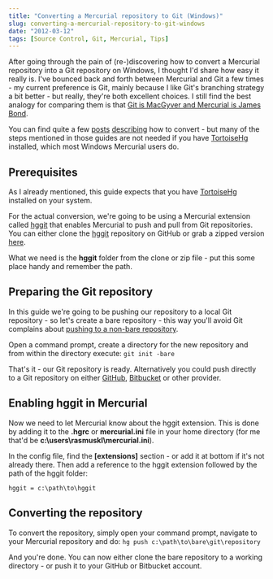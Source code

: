 ```yaml
---
title: "Converting a Mercurial repository to Git (Windows)"
slug: converting-a-mercurial-repository-to-git-windows
date: "2012-03-12"
tags: [Source Control, Git, Mercurial, Tips]
---
```


After going through the pain of (re-)discovering how to convert a Mercurial repository into a Git repository on Windows, I thought I'd share how easy it really is. I've bounced back and forth between Mercurial and Git a few times - my current preference is Git, mainly because I like Git's branching strategy a bit better - but really, they're both excellent choices. I still find the best analogy for comparing them is that [Git is MacGyver and Mercurial is James Bond](http://importantshock.wordpress.com/2008/08/07/git-vs-mercurial/).
  
You can find quite a few [posts](http://arr.gr/blog/2011/10/bitbucket-converting-hg-repositories-to-git/) [describing](http://candidcode.com/2010/01/12/a-guide-to-converting-from-mercurial-hg-to-git-on-a-windows-client/) how to convert - but many of the steps mentioned in those guides are not needed if you have [TortoiseHg](http://tortoisehg.bitbucket.org/) installed, which most Windows Mercurial users do.
  
## Prerequisites
  
As I already mentioned, this guide expects that you have [TortoiseHg](http://tortoisehg.bitbucket.org/) installed on your system. 
  
For the actual conversion, we're going to be using a Mercurial extension called [hggit](https://github.com/schacon/hg-git) that enables Mercurial to push and pull from Git repositories. You can either clone the [hggit](https://github.com/schacon/hg-git) repository on GitHub or grab a zipped version [here](https://github.com/schacon/hg-git/downloads).
  
What we need is the **hggit** folder from the clone or zip file - put this some place handy and remember the path.
  
## Preparing the Git repository
  
In this guide we're going to be pushing our repository to a local Git repository - so let's create a bare repository - this way you'll avoid Git complains about [pushing to a non-bare repository](http://gitready.com/advanced/2009/02/01/push-to-only-bare-repositories.html).
  
Open a command prompt, create a directory for the new repository and from within the directory execute: `git init -bare`
  
That's it - our Git repository is ready. Alternatively you could push directly to a Git repository on either [GitHub](http://www.github.com), [Bitbucket](http://www.bitbucket.org) or other provider.
  
## Enabling hggit in Mercurial
  
Now we need to let Mercurial know about the hggit extension. This is done by adding it to the **.hgrc** or **mercurial.ini** file in your home directory (for me that'd be **c:\users\rasmuskl\mercurial.ini**). 
  
In the config file, find the **[extensions]** section - or add it at bottom if it's not already there. Then add a reference to the hggit extension followed by the path of the hggit folder:

```  
hggit = c:\path\to\hggit
``` 

## Converting the repository
  
To convert the repository, simply open your command prompt, navigate to your Mercurial repository and do: `hg push c:\path\to\bare\git\repository`
  
And you're done. You can now either clone the bare repository to a working directory - or push it to your GitHub or Bitbucket account.

